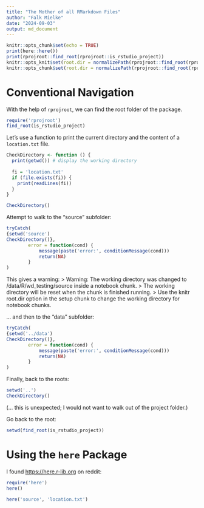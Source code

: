```yaml
---
title: "The Mother of all RMarkdown Files"
author: "Falk Mielke"
date: "2024-09-03"
output: md_document
---
```


<!-- https://stackoverflow.com/questions/40717410/opts-knitsetroot-dir-path-does-not-work-after-rstudio-upgrade-1-0-44 -->


```r
knitr::opts_chunk$set(echo = TRUE)
print(here::here())
print(rprojroot::find_root(rprojroot::is_rstudio_project))
knitr::opts_knit$set(root.dir = normalizePath(rprojroot::find_root(rprojroot::is_rstudio_project)))
knitr::opts_chunk$set(root.dir = normalizePath(rprojroot::find_root(rprojroot::is_rstudio_project)))
```

# Conventional Navigation
With the help of `rprojroot`, we can find the root folder of the package.

```r
require('rprojroot')
find_root(is_rstudio_project)
```


Let's use a function to print the current directory and the content of a `location.txt` file.

```r
CheckDirectory <- function () {
  print(getwd()) # display the working directory
  
  fi = 'location.txt'
  if (file.exists(fi)) {
    print(readLines(fi))
  }
}

CheckDirectory()
```


Attempt to walk to the "source" subfolder:
```r
tryCatch(
{setwd('source')
CheckDirectory()},
        error = function(cond) {
            message(paste('error:', conditionMessage(cond)))
            return(NA)
        }
)

```
This gives a warning:
> Warning: The working directory was changed to /data/R/wd_testing/source inside a notebook chunk. 
> The working directory will be reset when the chunk is finished running.
> Use the knitr root.dir option in the setup chunk to change the working directory for notebook chunks.


... and then to the "data" subfolder:
```r
tryCatch(
{setwd('../data')
CheckDirectory()},
        error = function(cond) {
            message(paste('error:', conditionMessage(cond)))
            return(NA)
        }
)
```


Finally, back to the roots:
```r
setwd('..')
CheckDirectory()
```

(... this is unexpected; I would not want to walk out of the project folder.)


Go back to the root:
```r
setwd(find_root(is_rstudio_project))
```

# Using the `here` Package
I found [https://here.r-lib.org](this) on reddit:

```r
require('here')
here()
```

```r
here('source', 'location.txt')
```
